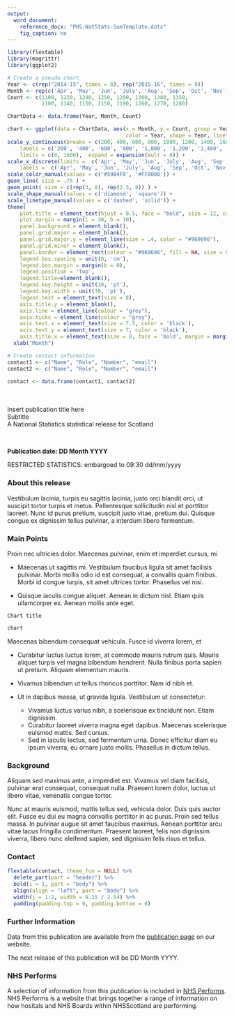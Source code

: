 ```yaml
---
output: 
  word_document:
    reference_docx: "PHS-NatStats-SumTemplate.dotx"
    fig_caption: no
---
```



```r
library(flextable)
library(magrittr)
library(ggplot2)

# Create a pseudo chart
Year <- c(rep("2014-15", times = 8), rep("2015-16", times = 8))
Month <- rep(c('Apr', 'May', 'Jun', 'July', 'Aug', 'Sep', 'Oct', 'Nov'), times = 2)
Count <- c(1100, 1220, 1240, 1250, 1290, 1300, 1380, 1350, 
           1100, 1140, 1150, 1150, 1190, 1260, 1270, 1280)

ChartData <- data.frame(Year, Month, Count)

chart <- ggplot(data = ChartData, aes(x = Month, y = Count, group = Year, 
                                      color = Year, shape = Year, linetype = Year)) +
scale_y_continuous(breaks = c(200, 400, 600, 800, 1000, 1200, 1400, 1600), 
    labels = c('200', '400', '600', '800', '1,000', '1,200', '1,400', '1,600'),
    limits = c(0, 1600),  expand = expansion(mult = 0)) +
scale_x_discrete(limits =  c('Apr', 'May', 'Jun', 'July', 'Aug', 'Sep', 'Oct', 'Nov'),
    labels =  c('Apr', 'May', 'Jun', 'July', 'Aug', 'Sep', 'Oct', 'Nov'))  +
scale_color_manual(values = c('#59B4F0', '#FF0000')) +
geom_line( size = .75 ) + 
geom_point( size = c(rep(3, 8), rep(2.5, 8)) ) +
scale_shape_manual(values = c('diamond', 'square')) +
scale_linetype_manual(values = c('dashed', 'solid')) + 
theme(
    plot.title = element_text(hjust = 0.5, face = "bold", size = 12, colour = "#6C2383"),
    plot.margin = margin(l = 30, b = 10),
    panel.background = element_blank(),
    panel.grid.major = element_blank(), 
    panel.grid.major.y = element_line(size = .4, color = "#969696"), 
    panel.grid.minor = element_blank(),
    panel.border = element_rect(colour = "#969696", fill = NA, size = 0.75), 
    legend.box.spacing = unit(0, 'cm'),
    legend.box.margin = margin(b = 0),
    legend.position = 'top',
    legend.title=element_blank(),
    legend.key.height = unit(10, 'pt'),
    legend.key.width = unit(30, 'pt'),
    legend.text = element_text(size = 8),
    axis.title.y = element_blank(),
    axis.line = element_line(colour = "grey"),
    axis.ticks = element_line(colour = "grey"),
    axis.text.x = element_text(size = 7.5, color = 'black'), 
    axis.text.y = element_text(size = 7, color = 'black'),
    axis.title.x = element_text(size = 8, face = 'bold', margin = margin(t = 10))) +
  xlab("Month")

# Create contact information
contact1 <- c("Name", "Role", "Number", "email")
contact2 <- c("Name", "Role", "Number", "email")

contact <- data.frame(contact1, contact2)
```

<Div custom-style = "Publication Title"> <br> </Div>

<Div custom-style = "Publication Title"> <br> </Div>

<Div custom-style = "Publication Title">Insert publication title here</Div>
<Div custom-style = "Publication subtitle">Subtitle</Div>
<Div custom-style = "National stats">A National Statistics statistical release for Scotland</Div>

<br>

**Publication date: DD Month YYYY**

<Div custom-style = "RestrictedStats">RESTRICTED STATISTICS: embargoed to 09:30 dd/mm/yyyy</Div>

### About this release
Vestibulum lacinia, turpis eu sagittis lacinia, justo orci blandit orci, ut suscipit tortor turpis et metus. Pellentesque sollicitudin nisl et porttitor laoreet. Nunc id purus pretium, suscipit justo vitae, pretium dui. Quisque congue ex dignissim tellus pulvinar, a interdum libero fermentum.

### Main Points
Proin nec ultricies dolor. Maecenas pulvinar, enim et imperdiet cursus, mi

* Maecenas ut sagittis mi. Vestibulum faucibus ligula sit amet facilisis pulvinar. Morbi mollis odio id est consequat, a convallis quam finibus. Morbi id congue turpis, sit amet ultrices tortor. Phasellus vel nisi.

* Quisque iaculis congue aliquet. Aenean in dictum nisl. Etiam quis ullamcorper ex. Aenean mollis ante eget.

<Div custom-style = "Chart Title">`Chart title`</Div>
<Div custom-style = "Figure_Style">
```r
chart
```
</div>

Maecenas bibendum consequat vehicula. Fusce id viverra lorem, et

* Curabitur luctus luctus lorem, at commodo mauris rutrum quis. Mauris aliquet turpis vel magna bibendum hendrerit. Nulla finibus porta sapien ut pretium. Aliquam elementum mauris.

* Vivamus bibendum ut tellus rhoncus porttitor. Nam id nibh et.

* Ut in dapibus massa, ut gravida ligula. Vestibulum ut consectetur:

    + Vivamus luctus varius nibh, a scelerisque ex tincidunt non. Etiam dignissim.
    + Curabitur laoreet viverra magna eget dapibus. Maecenas scelerisque euismod mattis. Sed cursus.
    + Sed in iaculis lectus, sed fermentum urna. Donec efficitur diam eu ipsum viverra, eu ornare justo mollis. Phasellus in dictum tellus.

### Background
Aliquam sed maximus ante, a imperdiet est. Vivamus vel diam facilisis, pulvinar erat consequat, consequat nulla. Praesent lorem dolor, luctus ut libero vitae, venenatis congue tortor.

Nunc at mauris euismod, mattis tellus sed, vehicula dolor. Duis quis auctor elit. Fusce eu dui eu magna convallis porttitor in ac purus. Proin sed tellus massa. In pulvinar augue sit amet faucibus maximus. Aenean porttitor arcu vitae lacus fringilla condimentum. Praesent laoreet, felis non dignissim viverra, libero nunc eleifend sapien, sed dignissim felis risus et tellus.

### Contact

```r
flextable(contact, theme_fun = NULL) %>% 
  delete_part(part = "header") %>%
  bold(i = 1, part = "body") %>% 
  align(align = "left", part = "body") %>% 
  width(j = 1:2, width = 8.15 / 2.54) %>% 
  padding(padding.top = 0, padding.bottom = 0)
```

### Further Information
Data from this publication are available from the [publication page]() on our website.

The next release of this publication will be DD Month YYYY.

### NHS Performs
A selection of information from this publication is included in [NHS Performs](http://www.nhsperforms.scot/). NHS Performs is a website that brings together a range of information on how hositals and NHS Boards within NHSScotland are performing.
